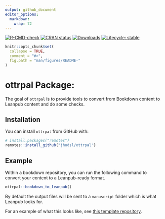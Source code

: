 ```yaml
---
output: github_document
editor_options: 
  markdown: 
    wrap: 72
---
```


<!-- badges: start -->

[![R-CMD-check](https://github.com/jhudsl/ottrpal/workflows/R-CMD-check/badge.svg)](https://github.com/jhudsl/ottrpal/actions)
[![CRAN
status](https://www.r-pkg.org/badges/version/ottrpal)](https://CRAN.R-project.org/package=ottrpal)
[![Downloads](http://cranlogs.r-pkg.org/badges/grand-total/ottrpal)](https://cran.r-project.org/package=ottrpal)
[![Lifecycle:
stable](https://img.shields.io/badge/lifecycle-stable-brightgreen.svg)](https://lifecycle.r-lib.org/articles/stages.html#stable)
<!-- [![GitHub release (latest by -->
<!-- date)](https://img.shields.io/github/v/release/jhudsl/ottrpal?style=social)](https://github.com/jhudsl/ottrpal/releases/tag/v1.0.0) -->
<!-- [![Codecov test -->
<!-- coverage](https://codecov.io/gh/jhudsl/ottrpal/branch/main/graph/badge.svg)](https://codecov.io/gh/jhudsl/ottrpal?branch=main) -->

<!-- badges: end -->

<!-- README.md is generated from README.Rmd. Please edit that file -->

```r
knitr::opts_chunk$set(
  collapse = TRUE,
  comment = "#>",
  fig.path = "man/figures/README-"
)
```

# ottrpal Package:

The goal of `ottrpal` is to provide tools to convert from Bookdown
content to Leanpub content and do some checks.

## Installation

You can install `ottrpal` from GitHub with:

```r
# install.packages("remotes")
remotes::install_github("jhudsl/ottrpal")
```

## Example

Within a bookdown repository, you can run the following command to
convert your content to a Leanpub-ready format.

```r
ottrpal::bookdown_to_leanpub()
```

By default the output files will be sent to a `manuscript` folder which
is what Leanpub looks for.

For an example of what this looks like, see [this template
repository](https://github.com/jhudsl/OTTR_Quizzes).
